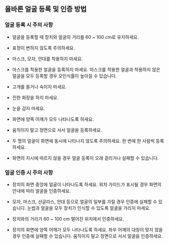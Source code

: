 ## 올바른 얼굴 등록 및 인증 방법

### 얼굴 등록 시 주의 사항

* 얼굴을 등록할 때 장치와 얼굴의 거리를 60 ~ 100 cm로 유지하세요.

* 표정이 변하지 않도록 주의하세요.

* 마스크, 모자, 안대를 착용하지 마세요.

* 마스크를 착용한 얼굴을 등록하지 마세요. 마스크를 착용한 얼굴과 착용하지 않은 얼굴을 모두 등록할 경우 오인식률이 높아질 수 있습니다.

* 고개를 들거나 숙이지 마세요.

* 진한 화장을 하지 마세요.

* 눈을 감지 마세요.

* 화면에 양쪽 어깨가 모두 나타나도록 하세요.

* 움직이지 말고 정면으로 서서 얼굴을 등록하세요.

* 두 명의 얼굴이 화면에 동시에 나타나지 않도록 주의하세요. 한 번에 한 사람씩 등록하세요.

* 화면의 지시에 따르지 않을 경우 얼굴 등록이 오래 걸리거나 실패할 수 있습니다.

### 얼굴 인증 시 주의 사항

* 장치의 화면 중앙에 얼굴이 나타나도록 하세요. 위치 가이드가 표시될 경우 화면의 안내에 따라 얼굴을 인증하세요.

* 모자, 마스크, 선글라스, 안대 등으로 얼굴의 일부를 가릴 경우 인증에 실패할 수 있습니다. 눈썹과 얼굴을 모두 장치가 인식할 수 있도록 얼굴을 가리지 마세요.

* 장치와의 거리가 60 ~ 100 cm 떨어진 위치에서 인증하세요.

* 장치의 화면에 양쪽 어깨가 모두 나타나도록 하세요. 좌우 어깨의 대칭이 맞지 않을 경우 인증에 실패할 수 있습니다. 움직이지 말고 정면으로 서서 얼굴을 인증하세요.